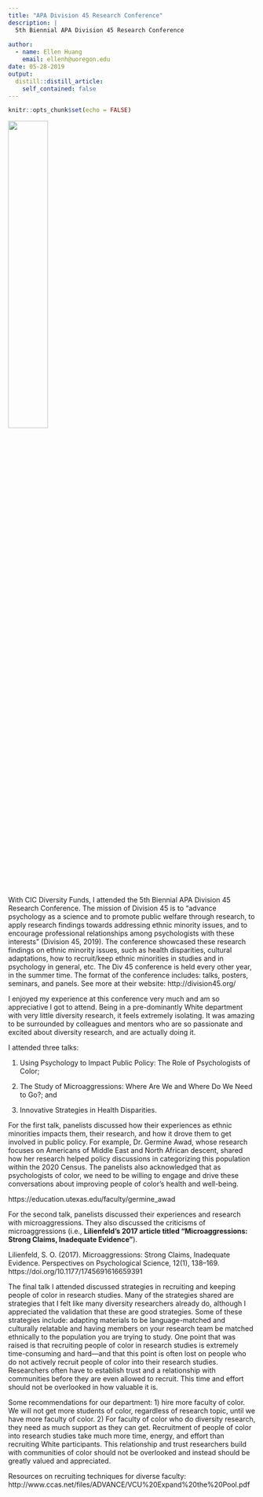 ```yaml
---
title: "APA Division 45 Research Conference"
description: |
  5th Biennial APA Division 45 Research Conference
  
author:
  - name: Ellen Huang
    email: ellenh@uoregon.edu
date: 05-28-2019
output:
  distill::distill_article:
    self_contained: false
---
```


```r
knitr::opts_chunk$set(echo = FALSE)
```
![](images/EH.jpg){width=40%}

With CIC Diversity Funds, I attended the 5th Biennial APA Division 45 Research Conference. The mission of Division 45 is to “advance psychology as a science and to promote public welfare through research, to apply research findings towards addressing ethnic minority issues, and to encourage professional relationships among psychologists with these interests” (Division 45, 2019). The conference showcased these research findings on ethnic minority issues, such as health disparities, cultural adaptations, how to recruit/keep ethnic minorities in studies and in psychology in general, etc. The Div 45 conference is held every other year, in the summer time. The format of the conference includes: talks, posters, seminars, and panels. See more at their website: http://division45.org/

I enjoyed my experience at this conference very much and am so appreciative I got to attend. Being in a pre-dominantly White department with very little diversity research, it feels extremely isolating. It was amazing to be surrounded by colleagues and mentors who are so passionate and excited about diversity research, and are actually doing it. 

I attended three talks: 

1) Using Psychology to Impact Public Policy: The Role of Psychologists of Color;

2) The Study of Microaggressions: Where Are We and Where Do We Need to Go?; and

3) Innovative Strategies in Health Disparities. 

For the first talk, panelists discussed how their experiences as ethnic minorities impacts them, their research, and how it drove them to get involved in public policy. For example, Dr. Germine Awad, whose research focuses on Americans of Middle East and North African descent, shared how her research helped policy discussions in categorizing this population within the 2020 Census. The panelists also acknowledged that as psychologists of color, we need to be willing to engage and drive these conversations about improving people of color’s health and well-being. 

https://education.utexas.edu/faculty/germine_awad

For the second talk, panelists discussed their experiences and research with microaggressions. They also discussed the criticisms of microaggressions (i.e., **Lilienfeld’s 2017 article titled “Microaggressions: Strong Claims, Inadequate Evidence”**). 

  Lilienfeld, S. O. (2017). Microaggressions: Strong Claims, Inadequate Evidence. Perspectives on Psychological Science, 12(1), 138–169. https://doi.org/10.1177/1745691616659391


The final talk I attended discussed strategies in recruiting and keeping people of color in research studies. Many of the strategies shared are strategies that I felt like many diversity researchers already do, although I appreciated the validation that these are good strategies. Some of these strategies include: adapting materials to be language-matched and culturally relatable and having members on your research team be matched ethnically to the population you are trying to study. One point that was raised is that recruiting people of color in research studies is extremely time-consuming and hard—and that this point is often lost on people who do not actively recruit people of color into their research studies. Researchers often have to establish trust and a relationship with communities before they are even allowed to recruit. This time and effort should not be overlooked in how valuable it is.



Some recommendations for our department: 
1) hire more faculty of color. We will not get more students of color, regardless of research topic, until we have more faculty of color. 
2) For faculty of color who do diversity research, they need as much support as they can get. Recruitment of people of color into research studies take much more time, energy, and effort than recruiting White participants. This relationship and trust researchers build with communities of color should not be overlooked and instead should be greatly valued and appreciated.

Resources on recruiting techniques for diverse faculty:
http://www.ccas.net/files/ADVANCE/VCU%20Expand%20the%20Pool.pdf




